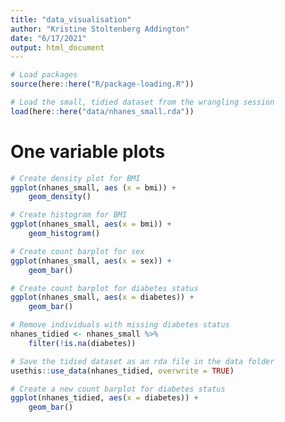 ```yaml
---
title: "data_visualisation"
author: "Kristine Stoltenberg Addington"
date: "6/17/2021"
output: html_document
---
```

```r
# Load packages
source(here::here("R/package-loading.R"))

# Load the small, tidied dataset from the wrangling session
load(here::here("data/nhanes_small.rda"))

```

# One variable plots 

```r
# Create density plot for BMI
ggplot(nhanes_small, aes (x = bmi)) +
    geom_density()

# Create histogram for BMI
ggplot(nhanes_small, aes(x = bmi)) +
    geom_histogram()
```


```r
# Create count barplot for sex
ggplot(nhanes_small, aes(x = sex)) +
    geom_bar()

# Create count barplot for diabetes status
ggplot(nhanes_small, aes(x = diabetes)) +
    geom_bar()

```


```r
# Remove individuals with missing diabetes status
nhanes_tidied <- nhanes_small %>% 
    filter(!is.na(diabetes))

# Save the tidied dataset as an rda file in the data folder
usethis::use_data(nhanes_tidied, overwrite = TRUE)

# Create a new count barplot for diabetes status
ggplot(nhanes_tidied, aes(x = diabetes)) +
    geom_bar()

```

